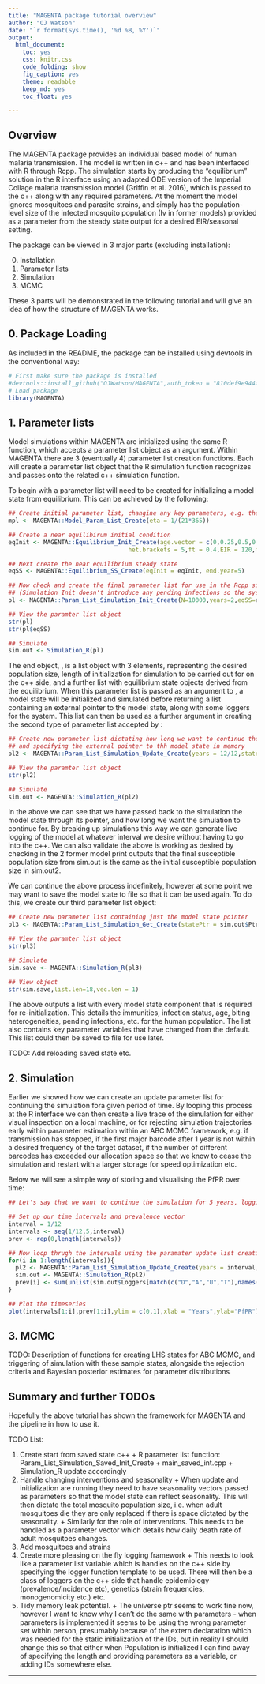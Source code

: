 ```yaml
---
title: "MAGENTA package tutorial overview"
author: "OJ Watson"
date: "`r format(Sys.time(), '%d %B, %Y')`"
output:
  html_document:
    toc: yes
    css: knitr.css
    code_folding: show
    fig_caption: yes
    theme: readable
    keep_md: yes
    toc_float: yes

---
```


## Overview

The MAGENTA package provides an individual based model of human malaria transmission.
The model is written in c++ and has been interfaced with R through Rcpp. The simulation 
starts by producing the “equilibrium” solution in the R interface using an adapted ODE
version of the Imperial Collage malaria transmission model (Griffin et al. 2016), 
which is passed to the c++ along with any required parameters. At the moment the 
model ignores mosquitoes and parasite strains, and simply has the population-level 
size of the infected mosquito population (Iv in former models) provided as a parameter 
from the steady state output for a desired EIR/seasonal setting. 

The package can be viewed in 3 major parts (excluding installation):

0. Installation
1. Parameter lists
2. Simulation
3. MCMC

These 3 parts will be demonstrated in the following tutorial and will give an idea
of how the structure of MAGENTA works. 

## 0. Package Loading

As included in the README, the package can be installed using devtools in the conventional way:

```r

# First make sure the package is installed
#devtools::install_github("OJWatson/MAGENTA",auth_token = "810def9e944ff0ab2ae39ea5b9a00447de0eda40") 
# Load package
library(MAGENTA)
```

## 1. Parameter lists

Model simulations within MAGENTA are initialized using the same R function, which 
accepts a parameter list object as an argument. Within MAGENTA there are 3 (eventually 4)
parameter list creation functions. Each will create a parameter list object that the 
R simulation function \code{Simulation_R} recognizes and passes onto the related 
c++ simulation function.

To begin with a parameter list will need to be created for initializing a model state
from equilibrium. This can be achieved by the following:

```r

## Create initial parameter list, changine any key parameters, e.g. the average age
mpl <- MAGENTA::Model_Param_List_Create(eta = 1/(21*365))

## Create a near equilibirum initial condition
eqInit <- MAGENTA::Equilibrium_Init_Create(age.vector = c(0,0.25,0.5,0.75,1,1.5,1.75,2,3.5,5,7.5,10,15,20,30,40,50,60,70,80,90,100),
                                  het.brackets = 5,ft = 0.4,EIR = 120,model.param.list = mpl)

## Next create the near equilibrium steady state
eqSS <- MAGENTA::Equilibrium_SS_Create(eqInit = eqInit, end.year=5)

## Now check and create the final parameter list for use in the Rcpp simulation initialisation, and initialise for 2 years 
## (Simulation_Init doesn't introduce any pending infections so the system needs to equilibriate a bit)
pl <- MAGENTA::Param_List_Simulation_Init_Create(N=10000,years=2,eqSS=eqSS)

## View the paramter list object
str(pl)
str(pl$eqSS)

## Simulate
sim.out <- Simulation_R(pl)

```

The end object, \code{pl}, is a list object with 3 elements, representing the desired
population size, length of initialization for simulation to be carried out for on the c++
side, and a further list with equilibrium state objects derived from the equilibrium. When this
parameter list is passed as an argument to \code{Simulation_R}, a model state will be initialized
and simulated before returning a list containing an external pointer to the model state, 
along with some loggers for the system. This list can then be used as a further argument
in creating the second type of parameter list accepted by \code{Simulation_R}:

```r

## Create new parameter list dictating how long we want to continue the simulation for
## and specifying the external pointer to thh model state in memory
pl2 <- MAGENTA::Param_List_Simulation_Update_Create(years = 12/12,statePtr = sim.out$Ptr)

## View the paramter list object
str(pl2)

## Simulate
sim.out <- MAGENTA::Simulation_R(pl2)

```

In the above we can see that we have passed back to the simulation the model state through
its pointer, and how long we want the simulation to continue for. By breaking up simulations
this way we can generate live logging of the model at whatever interval we desire without
having to go into the c++. We can also validate the above is working as desired by checking
in the 2 former model print outputs that the final susceptible population size from sim.out is
the same as the initial susceptible population size in sim.out2. 

We can continue the above process indefinitely, however at some point we may want to save
the model state to file so that it can be used again. To do this, we create our third 
parameter list object:

```r

## Create new parameter list containing just the model state pointer
pl3 <- MAGENTA::Param_List_Simulation_Get_Create(statePtr = sim.out$Ptr)

## View the paramter list object
str(pl3)

## Simulate
sim.save <- MAGENTA::Simulation_R(pl3)

## View object
str(sim.save,list.len=18,vec.len = 1)
```

The above outputs a list with every model state component that is required for re-initialization. 
This details the immunities, infection status, age, biting heterogeneities, pending infections,
etc. for the human population. The list also contains key parameter variables that have changed
from the default. This list could then be saved to file for use later.

TODO: Add reloading saved state etc. 

## 2. Simulation

Earlier we showed how we can create an update parameter list for continuing the simulation
fora  given period of time. By looping this process at the R interface we can then create a live
trace of the simulation for either visual inspection on a local machine, or for rejecting simulation
trajectories early within parameter estimation within an ABC MCMC framework, e.g. if transmission has
stopped, if the first major barcode after 1 year is not within a desired frequency of the target
dataset, if the number of different barcodes has exceeded our allocation space so that we know
to cease the simulation and restart with a larger storage for speed optimization etc.

Below we will see a simple way of storing and visualising the PfPR over time:

```r

## Let's say that we want to continue the simulation for 5 years, logging the PfPR every month and plotting it live

## Set up our time intervals and prevalence vector
interval = 1/12
intervals <- seq(1/12,5,interval)
prev <- rep(0,length(intervals))

## Now loop thrugh the intervals using the paramater update list creation function
for(i in 1:length(intervals)){
  pl2 <- MAGENTA::Param_List_Simulation_Update_Create(years = interval,statePtr = sim.out$Ptr)
  sim.out <- MAGENTA::Simulation_R(pl2)
  prev[i] <- sum(unlist(sim.out$Loggers[match(c("D","A","U","T"),names(sim.out$Loggers))]))
}
```

```r
## Plot the timeseries
plot(intervals[1:i],prev[1:i],ylim = c(0,1),xlab = "Years",ylab="PfPR")
```

## 3. MCMC

TODO: Description of functions for creating LHS states for ABC MCMC, and triggering of simulation
with these sample states, alongside the rejection criteria and Bayesian posterior estimates
for parameter distributions

## Summary and further TODOs

Hopefully the above tutorial has shown the framework for MAGENTA and the pipeline in how to use it. 

TODO List:

  1. Create start from saved state c++
    + R parameter list function: Param_List_Simulation_Saved_Init_Create
    + main_saved_int.cpp
    + Simulation_R update accordingly
  2. Handle changing interventions and seasonality
    + When update and initialization are running they need to have seasonality vectors passed as 
    parameters so that the model state can reflect seasonality. This will then dictate the total 
    mosquito population size, i.e. when adult mosquitoes die they are only replaced if there is 
    space dictated by the seasonality.
    + Similarly for the role of interventions. This needs to be handled as a parameter
    vector which details how daily death rate of adult mosquitoes changes.
  3. Add mosquitoes and strains
  4. Create more pleasing on the fly logging framework
    + This needs to look like a parameter list variable which is handles on the c++ side by 
    specifying the logger function template to be used. There will then be a class of loggers
    on the c++ side that handle epidemiology (prevalence/incidence etc), genetics (strain frequencies,
    monogenomicity etc.) etc.
  5. Tidy memory leak potential.
    + The universe ptr seems to work fine now, however I want to know why I can't do the same with 
    parameters - when parameters is implemented it seems to be using the wrong parameter set within person, 
    presumably because of the extern declaration which was needed for the static initialization of the IDs, 
    but in reality I should change this so that either when Population is initialized I can find away of 
    specifying the length and providing parameters as a variable, or adding IDs somewhere else. 

---
